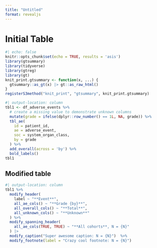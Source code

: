 ```yaml
---
title: "Untitled"
format: revealjs
---
```


# Initial Table

```r
#| echo: false
knitr::opts_chunk$set(echo = TRUE, results = 'asis')
library(gtsummary)
library(tidyverse)
library(gtreg)
library(gt)
knit_print.gtsummary <- function(x, ...) {
  gtsummary::as_gt(x) |> gt::as_raw_html()
}
registerS3method("knit_print", "gtsummary", knit_print.gtsummary)
```




```r
#| output-location: column
tbl1 <- df_adverse_events %>%
  # create a missing value to demonstrate unknown columns
  mutate(grade = ifelse(dplyr::row_number() == 1L, NA, grade)) %>%
  tbl_ae(
    id = patient_id,
    ae = adverse_event,
    soc = system_organ_class,
    by = grade
  ) %>%
  add_overall(across = 'by') %>% 
  bold_labels()
tbl1
```

## Modified table

```r
#| output-location: column
tbl1 %>%
  modify_header(
    label ~ "**Event**",
    all_ae_cols() ~ "**Grade {by}**",
    all_overall_cols() ~ "**Total**",
    all_unknown_cols() ~ "**Unknown**"
  ) %>%
  modify_spanning_header(
    all_ae_cols(TRUE, TRUE) ~ "**All cohorts**, N = {N}"
  ) |> 
  modify_caption("Super awesome caption: N = {N}")  %>%
  modify_footnote(label = "Crazy cool footnote: N = {N}") 
```


